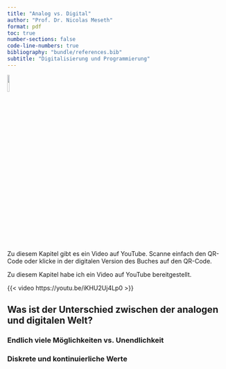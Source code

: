 ```yaml
---
title: "Analog vs. Digital"
author: "Prof. Dr. Nicolas Meseth"
format: pdf
toc: true
number-sections: false
code-line-numbers: true
bibliography: "bundle/references.bib"
subtitle: "Digitalisierung und Programmierung"
---
```

:::: {layout="[0.2, 0.8]" .content-visible when-format="pdf"}

:::{#firstcol}
[![](qrcodes\iKHU2Uj4Lp0.png){fig-align="center" width=10%}](https://youtu.be/iKHU2Uj4Lp0)
:::

:::{#secondcol}
Zu diesem Kapitel gibt es ein Video auf YouTube. Scanne einfach den QR-Code oder klicke in der digitalen Version des Buches auf den QR-Code.
:::

::::

::: {.content-visible when-format="html"}

Zu diesem Kapitel habe ich ein Video auf YouTube bereitgestellt.

{{< video https://youtu.be/iKHU2Uj4Lp0 >}}

:::

## Was ist der Unterschied zwischen der analogen und digitalen Welt?

### Endlich viele Möglichkeiten vs. Unendlichkeit

### Diskrete und kontinuierliche Werte



